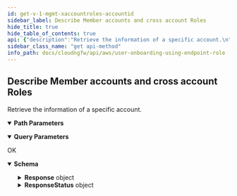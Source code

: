 ```yaml
---
id: get-v-1-mgmt-xaccountroles-accountid
sidebar_label: Describe Member accounts and cross account Roles
hide_title: true
hide_table_of_contents: true
api: {"description":"Retrieve the information of a specific account.\n","operationId":"get-v1-mgmt-xaccountroles-accountid","parameters":[{"description":"The unique ID of the account.\n","in":"path","name":"accountid","required":true,"schema":{"type":"string"}},{"description":"Retrieve the information of a specific account.\n","in":"query","name":"describeaccount","required":false,"schema":{"default":false,"title":"Describeaccount","type":"boolean"}},{"description":"The unique identifier of the VPC.\n","in":"query","name":"vpcid","required":false,"schema":{"title":"Vpcid","type":"string"}}],"responses":{"200":{"content":{"application/json":{"schema":{"additionalProperties":false,"properties":{"Response":{"additionalProperties":false,"properties":{"AccountGroups":{"description":"Combination of multiple cloud accounts with similar or different applications.\n","items":{"type":"string"},"title":"Accountgroups","type":"array"},"AccountId":{"description":"The unique ID of the account.\n","maxLength":12,"pattern":"^$|^[0-9]+$","title":"Accountid","type":"string"},"AllowedMode":{"description":"Specify the mode.\n","enum":["ServiceManaged","CustomerManaged"],"title":"Allowedmode","type":"string"},"AvailabilityZones":{"items":{"type":"string"},"title":"Availabilityzones","type":"array"},"CloudTrailRole":{"description":"Supports a service-linked role for integration with AWS.\n","title":"Cloudtrailrole","type":"string"},"DefaultRole":{"description":"The default IAM role.\n","title":"Defaultrole","type":"string"},"Firewall":{"description":"Name of the firewall.\n","additionalProperties":false,"properties":{"EndpointRole":{"description":"Endpoint role permissions.\n","title":"Endpointrole","type":"string"},"LoggingRole":{"description":"Logging role permissions.\n","title":"Loggingrole","type":"string"}},"title":"FirewallRoles","type":"object"},"OnboardingStatus":{"description":"The account onboarding status.\n","enum":["Success","Pending","Deleting","OffBoarding","DeleteFailed"],"title":"AccountTableEntryStatus","type":"string"},"RuleStack":{"description":"Name of the rulestack.\n","additionalProperties":false,"properties":{"DecryptionRole":{"description":"Decryption role permissions.\n","title":"Decryptionrole","type":"string"}},"title":"RuleStackRoles","type":"object"},"VpcInformations":{"description":"Details of the VPC.\n","items":{"additionalProperties":false,"properties":{"SubnetInformations":{"description":"Details of the subnet.\n","items":{"additionalProperties":false,"properties":{"SubnetId":{"description":"The unique ID of the subnet in your VPC.\n","title":"Subnetid","type":"string"},"SubnetName":{"description":"Name of the subnet.\n","title":"Subnetname","type":"string"}},"required":["SubnetId"],"title":"SubnetDetails","type":"object"},"title":"Subnetinformations","type":"array"},"VpcId":{"description":"The unique identifier of the VPC.\n","title":"Vpcid","type":"string"},"VpcName":{"description":"Name of the VPC.\n","title":"Vpcname","type":"string"}},"required":["VpcId"],"title":"VpcDetails","type":"object"},"title":"Vpcinformations","type":"array"}},"title":"ResponseData","type":"object"},"ResponseStatus":{"additionalProperties":false,"properties":{"ErrorCode":{"default":0,"description":"Default value of a successful response is 0. Any other number indicates an error code.  \n\n400—HTTP bad request\n* InvalidOperationException—Operation failed because it is not valid. For example, when you delete an NGFW or rulestack in use.\n* InvalidRequestException—Operation failed due to invalid request. For example, unsupported parameter name or value in the request.\n* LimitExceededException—Operation failed due to violation in limit settings.\n* ResourceNotFoundException—Unable to locate a resource using the parameters you provided.\n* ThrottlingException—Operation failed due to throttling limitations.   \n\n500—Bad request \n* InternalServerError—Your request is valid but Cloud NGFW could not perform the operation due to a system issue.\n","title":"Errorcode","type":"integer"},"Reason":{"description":"The error description\n","title":"Reason","type":"string"}},"title":"Result","type":"object"}},"title":"DescribeXAccountRoleArnResponse","type":"object"}}},"description":"OK"}},"tags":["UserOnboarding-MemberAccounts"],"method":"get","path":"/v1/mgmt/xaccountroles/{accountid}","servers":[{"url":"https://api.us-east-1.aws.cloudngfw.paloaltonetworks.com"}],"info":{"contact":{},"description":"Cloud NGFW requires you to onboard an AWS account to create and manage the resources required by Cloud NGFW. The Cloud NGFW service uses a Cloud Formation Template (CFT) stack to create these roles needed for Cloud NGFW to access resources in your AWS environment.\n","title":"User Onboarding using Endpoint Role","version":"1.0.0"},"postman":{"name":"Describe Member accounts and cross account Roles","description":{"content":"Retrieve the information of a specific account.\n","type":"text/plain"},"url":{"path":["v1","mgmt","xaccountroles",":accountid"],"host":["{{baseUrl}}"],"query":[{"disabled":false,"description":{"content":"Retrieve the information of a specific account.\n","type":"text/plain"},"key":"describeaccount","value":""},{"disabled":false,"description":{"content":"The unique identifier of the VPC.\n","type":"text/plain"},"key":"vpcid","value":""}],"variable":[{"disabled":false,"description":{"content":"(Required) The unique ID of the account.\n","type":"text/plain"},"type":"any","value":"","key":"accountid"}]},"header":[{"key":"Accept","value":"application/json"}],"method":"GET"}}
sidebar_class_name: "get api-method"
info_path: docs/cloudngfw/api/aws/user-onboarding-using-endpoint-role
---
```



## Describe Member accounts and cross account Roles



Retrieve the information of a specific account.


<details style={{"marginBottom":"1rem"}} data-collapsed={false} open={true}><summary style={{}}><strong>Path Parameters</strong></summary><div><ul><ParamsItem className={"paramsItem"} param={{"description":"The unique ID of the account.\n","in":"path","name":"accountid","required":true,"schema":{"type":"string"}}}></ParamsItem></ul></div></details><details style={{"marginBottom":"1rem"}} data-collapsed={false} open={true}><summary style={{}}><strong>Query Parameters</strong></summary><div><ul><ParamsItem className={"paramsItem"} param={{"description":"Retrieve the information of a specific account.\n","in":"query","name":"describeaccount","required":false,"schema":{"default":false,"title":"Describeaccount","type":"boolean"}}}></ParamsItem><ParamsItem className={"paramsItem"} param={{"description":"The unique identifier of the VPC.\n","in":"query","name":"vpcid","required":false,"schema":{"title":"Vpcid","type":"string"}}}></ParamsItem></ul></div></details><div><ApiTabs><TabItem label={"200"} value={"200"}><div>

OK

</div><div><MimeTabs groupId={"mime-type"}><TabItem label={"application/json"} value={"application/json"}><SchemaTabs groupId={"schema-tabs"}><TabTtem label={"Schema"} value={"Schema"}><details style={{}} data-collapsed={false} open={true}><summary style={{"textAlign":"left"}}><strong>Schema</strong></summary><div style={{"textAlign":"left","marginLeft":"1rem"}}></div><ul style={{"marginLeft":"1rem"}}><SchemaItem collapsible={true} className={"schemaItem"}><details style={{}}><summary style={{}}><strong>Response</strong><span style={{"opacity":"0.6"}}> object</span></summary><div style={{"marginLeft":"1rem"}}><SchemaItem collapsible={false} name={"AccountGroups"} required={false} schemaDescription={"Combination of multiple cloud accounts with similar or different applications.\n"} schemaName={"string[]"} qualifierMessage={undefined} defaultValue={undefined}></SchemaItem><SchemaItem collapsible={false} name={"AccountId"} required={false} schemaDescription={"The unique ID of the account.\n"} schemaName={"Accountid"} qualifierMessage={"**Possible values:** `<= 12 characters`, Value must match regular expression `^$|^[0-9]+$`"} defaultValue={undefined}></SchemaItem><SchemaItem collapsible={false} name={"AllowedMode"} required={false} schemaDescription={"Specify the mode.\n"} schemaName={"Allowedmode"} qualifierMessage={"**Possible values:** [`ServiceManaged`, `CustomerManaged`]"} defaultValue={undefined}></SchemaItem><SchemaItem collapsible={false} name={"AvailabilityZones"} required={false} schemaDescription={undefined} schemaName={"string[]"} qualifierMessage={undefined} defaultValue={undefined}></SchemaItem><SchemaItem collapsible={false} name={"CloudTrailRole"} required={false} schemaDescription={"Supports a service-linked role for integration with AWS.\n"} schemaName={"Cloudtrailrole"} qualifierMessage={undefined} defaultValue={undefined}></SchemaItem><SchemaItem collapsible={false} name={"DefaultRole"} required={false} schemaDescription={"The default IAM role.\n"} schemaName={"Defaultrole"} qualifierMessage={undefined} defaultValue={undefined}></SchemaItem><SchemaItem collapsible={true} className={"schemaItem"}><details style={{}}><summary style={{}}><strong>Firewall</strong><span style={{"opacity":"0.6"}}> object</span></summary><div style={{"marginLeft":"1rem"}}><div style={{"marginTop":".5rem","marginBottom":".5rem"}}>

Name of the firewall.


</div><SchemaItem collapsible={false} name={"EndpointRole"} required={false} schemaDescription={"Endpoint role permissions.\n"} schemaName={"Endpointrole"} qualifierMessage={undefined} defaultValue={undefined}></SchemaItem><SchemaItem collapsible={false} name={"LoggingRole"} required={false} schemaDescription={"Logging role permissions.\n"} schemaName={"Loggingrole"} qualifierMessage={undefined} defaultValue={undefined}></SchemaItem></div></details></SchemaItem><SchemaItem collapsible={false} name={"OnboardingStatus"} required={false} schemaDescription={"The account onboarding status.\n"} schemaName={"AccountTableEntryStatus"} qualifierMessage={"**Possible values:** [`Success`, `Pending`, `Deleting`, `OffBoarding`, `DeleteFailed`]"} defaultValue={undefined}></SchemaItem><SchemaItem collapsible={true} className={"schemaItem"}><details style={{}}><summary style={{}}><strong>RuleStack</strong><span style={{"opacity":"0.6"}}> object</span></summary><div style={{"marginLeft":"1rem"}}><div style={{"marginTop":".5rem","marginBottom":".5rem"}}>

Name of the rulestack.


</div><SchemaItem collapsible={false} name={"DecryptionRole"} required={false} schemaDescription={"Decryption role permissions.\n"} schemaName={"Decryptionrole"} qualifierMessage={undefined} defaultValue={undefined}></SchemaItem></div></details></SchemaItem><SchemaItem collapsible={true} className={"schemaItem"}><details style={{}}><summary style={{}}><strong>VpcInformations</strong><span style={{"opacity":"0.6"}}> object[]</span></summary><div style={{"marginLeft":"1rem"}}><div style={{"marginTop":".5rem","marginBottom":".5rem"}}>

Details of the VPC.


</div><SchemaItem collapsible={true} className={"schemaItem"}><details style={{}}><summary style={{}}><strong>SubnetInformations</strong><span style={{"opacity":"0.6"}}> object[]</span></summary><div style={{"marginLeft":"1rem"}}><div style={{"marginTop":".5rem","marginBottom":".5rem"}}>

Details of the subnet.


</div><SchemaItem collapsible={false} name={"SubnetId"} required={false} schemaDescription={"The unique ID of the subnet in your VPC.\n"} schemaName={"Subnetid"} qualifierMessage={undefined} defaultValue={undefined}></SchemaItem><SchemaItem collapsible={false} name={"SubnetName"} required={false} schemaDescription={"Name of the subnet.\n"} schemaName={"Subnetname"} qualifierMessage={undefined} defaultValue={undefined}></SchemaItem></div></details></SchemaItem><SchemaItem collapsible={false} name={"VpcId"} required={false} schemaDescription={"The unique identifier of the VPC.\n"} schemaName={"Vpcid"} qualifierMessage={undefined} defaultValue={undefined}></SchemaItem><SchemaItem collapsible={false} name={"VpcName"} required={false} schemaDescription={"Name of the VPC.\n"} schemaName={"Vpcname"} qualifierMessage={undefined} defaultValue={undefined}></SchemaItem></div></details></SchemaItem></div></details></SchemaItem><SchemaItem collapsible={true} className={"schemaItem"}><details style={{}}><summary style={{}}><strong>ResponseStatus</strong><span style={{"opacity":"0.6"}}> object</span></summary><div style={{"marginLeft":"1rem"}}><SchemaItem collapsible={false} name={"ErrorCode"} required={false} schemaDescription={"Default value of a successful response is 0. Any other number indicates an error code.  \n\n400—HTTP bad request\n* InvalidOperationException—Operation failed because it is not valid. For example, when you delete an NGFW or rulestack in use.\n* InvalidRequestException—Operation failed due to invalid request. For example, unsupported parameter name or value in the request.\n* LimitExceededException—Operation failed due to violation in limit settings.\n* ResourceNotFoundException—Unable to locate a resource using the parameters you provided.\n* ThrottlingException—Operation failed due to throttling limitations.   \n\n500—Bad request \n* InternalServerError—Your request is valid but Cloud NGFW could not perform the operation due to a system issue.\n"} schemaName={"Errorcode"} qualifierMessage={undefined} defaultValue={0}></SchemaItem><SchemaItem collapsible={false} name={"Reason"} required={false} schemaDescription={"The error description\n"} schemaName={"Reason"} qualifierMessage={undefined} defaultValue={undefined}></SchemaItem></div></details></SchemaItem></ul></details></TabTtem></SchemaTabs></TabItem></MimeTabs></div></TabItem></ApiTabs></div>
      